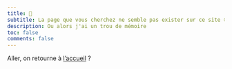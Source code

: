 ```yaml
---
title: 👀
subtitle: La page que vous cherchez ne semble pas exister sur ce site 😕
description: Ou alors j'ai un trou de mémoire
toc: false
comments: false
---
```


Aller, on retourne à [l'accueil](index.qmd) ?